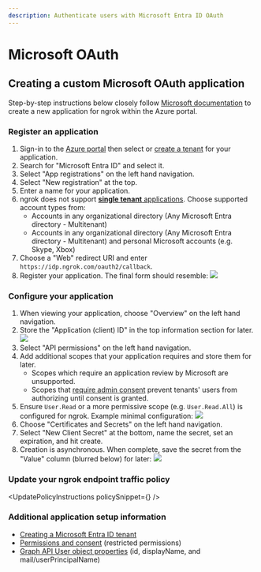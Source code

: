 ```yaml
---
description: Authenticate users with Microsoft Entra ID OAuth
---
```



# Microsoft OAuth

## Creating a custom Microsoft OAuth application

Step-by-step instructions below closely follow [Microsoft documentation](https://learn.microsoft.com/en-us/entra/identity-platform/quickstart-register-app) to create a new application for ngrok within the Azure portal.

### Register an application

1.  Sign-in to the [Azure portal](https://portal.azure.com/) then select or [create a tenant](https://learn.microsoft.com/en-us/entra/identity-platform/quickstart-create-new-tenant) for your application.
2.  Search for "Microsoft Entra ID" and select it.
3.  Select "App registrations" on the left hand navigation.
4.  Select "New registration" at the top.
5.  Enter a name for your application.
6.  ngrok does not support [**single tenant** applications](https://learn.microsoft.com/en-us/entra/identity-platform/single-and-multi-tenant-apps). Choose supported account types from:
    - Accounts in any organizational directory (Any Microsoft Entra directory - Multitenant)
    - Accounts in any organizational directory (Any Microsoft Entra directory - Multitenant) and personal Microsoft accounts (e.g. Skype, Xbox)
7.  Choose a "Web" redirect URI and enter `https://idp.ngrok.com/oauth2/callback`.
8.  Register your application. The final form should resemble: ![](/img/howto/oauth/1-microsoft-create_app.png)

### Configure your application

1.  When viewing your application, choose "Overview" on the left hand navigation.
2.  Store the "Application (client) ID" in the top information section for later. ![](/img/howto/oauth/2-microsoft-app_overview.png)
3.  Select "API permissions" on the left hand navigation.
4.  Add additional scopes that your application requires and store them for later.
    - Scopes which require an application review by Microsoft are unsupported.
    - Scopes that [require admin consent](https://learn.microsoft.com/en-us/entra/identity-platform/permissions-consent-overview#admin-restricted-permissions) prevent tenants' users from authorizing until consent is granted.
5.  Ensure `User.Read` or a more permissive scope (e.g. `User.Read.All`) is configured for ngrok. Example minimal configuration: ![](/img/howto/oauth/3-microsoft-api_permissions.png)
6.  Choose "Certificates and Secrets" on the left hand navigation.
7.  Select "New Client Secret" at the bottom, name the secret, set an expiration, and hit create.
8.  Creation is asynchronous. When complete, save the secret from the "Value" column (blurred below) for later: ![](/img/howto/oauth/4-microsoft-client_secret.png)

### Update your ngrok endpoint traffic policy

<UpdatePolicyInstructions policySnippet={<Microsoft />} />

### Additional application setup information

- [Creating a Microsoft Entra ID tenant](https://learn.microsoft.com/en-us/entra/identity-platform/quickstart-create-new-tenant)
- [Permissions and consent](https://learn.microsoft.com/en-us/entra/identity-platform/permissions-consent-overview#admin-restricted-permissions) (restricted permissions)
- [Graph API User object properties](https://developers.facebook.com/docs/facebook-login/handling-declined-permissions#reprompt) (id, displayName, and mail/userPrincipalName)

